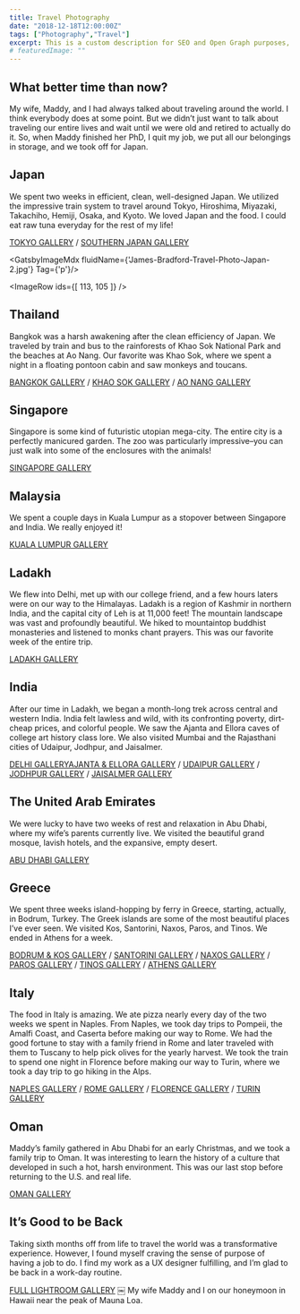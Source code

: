 ```yaml
---
title: Travel Photography
date: "2018-12-18T12:00:00Z"
tags: ["Photography","Travel"]
excerpt: This is a custom description for SEO and Open Graph purposes, rather than the default generated excerpt. Simply add a description field to the frontmatter.
# featuredImage: ""
---
```



## What better time than now?
My wife, Maddy, and I had always talked about traveling around the world. I think everybody does at some point. But we didn’t just want to talk about traveling our entire lives and wait until we were old and retired to actually do it. So, when Maddy finished her PhD, I quit my job, we put all our belongings in storage, and we took off for Japan.

## Japan
We spent two weeks in efficient, clean, well-designed Japan. We utilized the impressive train system to travel around Tokyo, Hiroshima, Miyazaki, Takachiho, Hemiji, Osaka, and Kyoto. We loved Japan and the food. I could eat raw tuna everyday for the rest of my life!

[TOKYO GALLERY](https://adobe.ly/2Gotu7K) / [SOUTHERN JAPAN GALLERY](https://adobe.ly/2Sqm7Tt)

<GatsbyImageMdx fluidName={'James-Bradford-Travel-Photo-Japan-2.jpg'} Tag={'p'}/>

<ImageRow ids={[ 113, 105 ]} />

## Thailand
Bangkok was a harsh awakening after the clean efficiency of Japan. We traveled by train and bus to the rainforests of Khao Sok National Park and the beaches at Ao Nang. Our favorite was Khao Sok, where we spent a night in a floating pontoon cabin and saw monkeys and toucans.

[BANGKOK GALLERY](https://adobe.ly/2Gnv1e0) / [KHAO SOK GALLERY](https://adobe.ly/2GjKD2l) / [AO NANG GALLERY](https://adobe.ly/2GnhALi)

## Singapore
Singapore is some kind of futuristic utopian mega-city. The entire city is a perfectly manicured garden. The zoo was particularly impressive–you can just walk into some of the enclosures with the animals!

[SINGAPORE GALLERY](https://adobe.ly/2SpQDNn)

## Malaysia
We spent a couple days in Kuala Lumpur as a stopover between Singapore and India. We really enjoyed it!

[KUALA LUMPUR GALLERY](https://adobe.ly/2Sr7sr3)

## Ladakh
We flew into Delhi, met up with our college friend, and a few hours laters were on our way to the Himalayas. Ladakh is a region of Kashmir in northern India, and the capital city of Leh is at 11,000 feet! The mountain landscape was vast and profoundly beautiful. We hiked to mountaintop buddhist monasteries and listened to monks chant prayers. This was our favorite week of the entire trip.

[LADAKH GALLERY](https://adobe.ly/2SxPXFX)

## India
After our time in Ladakh, we began a month-long trek across central and western India. India felt lawless and wild, with its confronting poverty, dirt-cheap prices, and colorful people. We saw the Ajanta and Ellora caves of college art history class lore. We also visited Mumbai and the Rajasthani cities of Udaipur, Jodhpur, and Jaisalmer.

[DELHI GALLERYAJANTA & ELLORA GALLERY](https://adobe.ly/2Sr7qzr) / [UDAIPUR GALLERY](https://adobe.ly/2SmTFlD) / [JODHPUR GALLERY](https://adobe.ly/2Gmo2lz) / [JAISALMER GALLERY](https://adobe.ly/2GkYLIw) 

## The United Arab Emirates
We were lucky to have two weeks of rest and relaxation in Abu Dhabi, where my wife’s parents currently live. We visited the beautiful grand mosque, lavish hotels, and the expansive, empty desert.

[ABU DHABI GALLERY](https://adobe.ly/2SmOX7m) 

## Greece
We spent three weeks island-hopping by ferry in Greece, starting, actually, in Bodrum, Turkey. The Greek islands are some of the most beautiful places I’ve ever seen. We visited Kos, Santorini, Naxos, Paros, and Tinos. We ended in Athens for a week.

[BODRUM & KOS GALLERY](https://adobe.ly/2GnuCs0) / [SANTORINI GALLERY](https://adobe.ly/2GmnD2x) / [NAXOS GALLERY](https://adobe.ly/2GmnxrH) / [PAROS GALLERY](https://adobe.ly/2SpugYq) / [TINOS GALLERY](https://adobe.ly/2SuKFuA) / [ATHENS GALLERY](https://adobe.ly/2SmOTEE) 

## Italy
The food in Italy is amazing. We ate pizza nearly every day of the two weeks we spent in Naples. From Naples, we took day trips to Pompeii, the Amalfi Coast, and Caserta before making our way to Rome. We had the good fortune to stay with a family friend in Rome and later traveled with them to Tuscany to help pick olives for the yearly harvest. We took the train to spend one night in Florence before making our way to Turin, where we took a day trip to go hiking in the Alps.

[NAPLES GALLERY](https://adobe.ly/2SmOP7S) / [ ROME GALLERY](https://adobe.ly/2Sr6Z8h) / [FLORENCE GALLERY](https://adobe.ly/2GlpyEE) / [TURIN GALLERY](https://adobe.ly/2GpLCxJ) 

## Oman
Maddy’s family gathered in Abu Dhabi for an early Christmas, and we took a family trip to Oman. It was interesting to learn the history of a culture that developed in such a hot, harsh environment. This was our last stop before returning to the U.S. and real life.

[OMAN GALLERY](https://adobe.ly/2SmOxhi) 

## It’s Good to be Back
Taking sixth months off from life to travel the world was a transformative experience. However, I found myself craving the sense of purpose of having a job to do. I find my work as a UX designer fulfilling, and I’m glad to be back in a work-day routine.

[FULL LIGHTROOM GALLERY](https://lightroom.adobe.com/gallery/2de9ff03734e438d9982ba2b3ad4b5b8) 
￼
My wife Maddy and I on our honeymoon in Hawaii near the peak of Mauna Loa.

